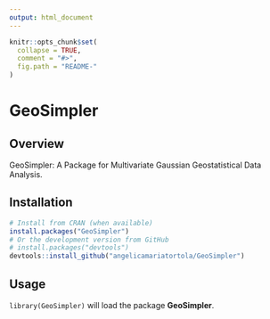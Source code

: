 ```yaml
---
output: html_document
---
```


```r
knitr::opts_chunk$set(
  collapse = TRUE,
  comment = "#>",
  fig.path = "README-"
)
```

# GeoSimpler

## Overview

GeoSimpler: A Package for Multivariate Gaussian Geostatistical Data Analysis.

## Installation

```r
# Install from CRAN (when available)
install.packages("GeoSimpler")
# Or the development version from GitHub
# install.packages("devtools")
devtools::install_github("angelicamariatortola/GeoSimpler")
```

## Usage

`library(GeoSimpler)` will load the package **GeoSimpler**. 
